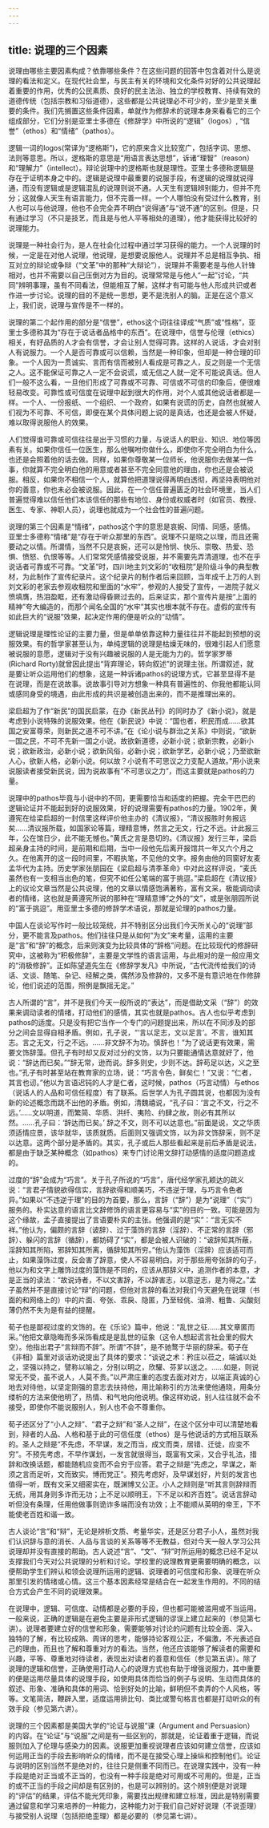 ```yaml
---
---
---
```

title: 说理的三个因素
---





说理由哪些主要因素构成？依靠哪些条件？在这些问题的回答中包含着对什么是说理的看法和定义。在现代社会里，与民主有关的环境和文化条件对好的公共说理起着重要的作用，优秀的公民素质、良好的民主法治、独立的学校教育、持续有效的道德传统（包括宗教和习俗道德），这些都是公共说理必不可少的，至少是至关重要的条件。我们先搁置这些条件因素，单就作为修辞术的说理本身来看看它的三个组成部分，它们分别是亚里士多德在《修辞学》中所说的“逻辑”（logos）, “信誉”（ethos）和“情绪”（pathos）。

逻辑一词的logos(常译为“逻格斯”)，它的原来含义比较宽广，包括字词、思想、法则等意思。所以，逻格斯的意思是“用语言表达思想”，诉诸“理智”（reason）和“理解力”（intellect）。辩论说理中的逻格斯也就是理性。亚里士多德称逻辑是存在于证明本身之中的。逻辑是说理中最重要的说服手段，有逻辑的说理就说得通，而没有逻辑或是逻辑混乱的说理则说不通。人天生有逻辑辨别能力，但并不充分；这就像人天生有语言能力，但不完善一样。一个人哪怕没有受过什么教育，别人也可以与他说理，他也不会完全弄不明白“说得通”与“说不通”的区别。但是，只有通过学习（不只是技艺，而且是与他人平等相处的道理），他才能获得比较好的说理能力。

说理是一种社会行为，是人在社会化过程中通过学习获得的能力。一个人说理的时候，一定是在对他人说理，他说理，是想要说服他人。说理并不总是相互争执、相互对立的辩论或争辩（“文革”中的那种“大辩论”），说理并不需要老是与他人针锋相对，也并不需要以自己压倒对方为目的。说理常常是与他人“一起”讨论，“共同”辨明事理，虽有不同看法，但能相互了解，这样才有可能与他人形成共识或者作进一步讨论。说理的目的不是统一思想，更不是洗别人的脑。正是在这个意义上，我们说，说理与宣传是不一样的。

说理的第二个起作用的部分是“信誉”，ethos这个词往往译成“气质”或“性格”，亚里士多德称其为“存在于说话者品格中的东西”。在说理中，信誉与伦理（ethics）相关，有好品质的人才会有信誉，才会让别人觉得可靠。这样的人说话，才会对别人有说服力。一个人是否可靠或可以信赖，当然是一种印象，但却是一种合理的印象。一个人因为一贯诚实、言而有信而被别人看成是可靠之人，反之则是一个无信之人。这不能保证可靠之人一定不会说谎，或无信之人就一定不可能说真话。但人们一般不这么看，一旦他们形成了可靠或不可靠、可信或不可信的印象后，便很难轻易改变。可靠性或可信度在说理中起到很大的作用，对个人或其他说话者都是一样。一个人、一份报纸、一个组织、一个政府，如果有说谎的历史，自然也就被人们视为不可靠、不可信，即便在某个具体问题上说的是真话，也还是会被人怀疑，难以取得说服他人的效果。

人们觉得谁可靠或可信往往是出于习惯的力量，与说话人的职业、知识、地位等因素有关。如果你信任一位医生，那么他嘱咐你做什么，即使你不完全明白为什么，也还是会照着他的话去做。同样，如果你尊敬某一位师长，他说服你去做某一件事，你就算不完全明白他的用意或者甚至不完全同意他的理由，你也还是会被说服。相反，如果你不相信一个人，就算他把道理说得再明白透彻，再坚持表明他对你的善意，你也未必会被说服。因此，在一个信任普遍匮乏的社会环境里，当人们普遍觉得难以信任他们本该信任的那些有地位、身份或权威者时（如官员、教授、医生、专家、神职人员），说理也就成为一个社会性的普遍问题。

说理的第三个因素是“情绪”，pathos这个字的意思是哀婉、同情、同感，感情。亚里士多德称“情绪”是“存在于听众那里的东西”。说理不只是晓之以理，而且还需要动之以情。所谓情，当然不只是哀婉，还可以是怜悯、快乐、崇敬、热爱、恐惧、愤怒、仇恨等等。人们常常凭感情接受说服，并不需要先弄清道理，也不在乎说话者可靠或不可靠。“文革”时，四川地主刘文彩的“收租院”是阶级斗争的典型教材，为此制作了宣传纪录片。这个纪录片的制作者后来回顾，当年成千上万的人到刘文彩的老家去参观收租院和里面的“水牢”，参观的人接受了宣传，一进院子就义愤填膺，热泪盈眶，还有激动得昏厥过去的。后来证实，那个宣传片是按“上面的精神”夸大编造的，而那个闻名全国的“水牢”其实也根本就不存在。虚假的宣传有如此巨大的“说服”效果，起决定作用的便是听众的“动情”。

逻辑说理是理性论证的主要力量，但是单单依靠这种力量往往并不能起到预想的说服效果。有的哲学家甚至认为，单纯逻辑的说理是枯燥无味的，很难引起人们愿意被说服的意愿，逻辑对于没有兴趣被说服的人是无能为力的。哲学家罗蒂 (Richard Rorty)就曾因此提出“背弃理论，转向叙述”的说理主张。所谓叙述，就是要让听众运用他们的想象，这是一种诉诸pathos的说理方式，它甚至显得不是在说理，而是在说故事。说故事引导对方想象一种具有普遍性的、你我他都能认同或感同身受的境遇，由此形成的共识是被创造出来的，而不是推理出来的。

梁启超为了作“新民”的国民启蒙，在办《新民丛刊》的同时办了《新小说》，就是考虑到小说特殊的说服效果。他在《新民说》中说：“国也者，积民而成……欲其国之安富尊荣，则新民之道不可不讲。”在《论小说与群治之关系》中则说，“欲新一国之民，不可不先新一国之小说。故欲新道德，必新小说；欲新宗教，必新小说；欲新政治，必新小说；欲新风俗，必新小说；欲新学艺，必新小说；乃至欲新人心，欲新人格，必新小说。何以故？小说有不可思议之力支配人道故。”用小说来说服读者接受新民说，因为说故事有“不可思议之力”，而这主要就是pathos的力量。

说理中的pathos毕竟与小说中的不同，更需要恰当和适度的把握。完全干巴巴的逻辑论证并不能起到好的说服效果，好的说理需要有pathos的力量。1902年，黄遵宪在给梁启超的一封信里这样评价他主办的《清议报》，“清议报胜时务报远矣……清议报所载，如国家论等篇，理精意博，然言之无文，行之不远。计此报三年，公在馆日少，此不能无憾也。”黄氏之言是恳切的。《清议报》发行三年，梁启超亲身主持的时间，是前期和后期，当中一段他先后离开报馆共一年又六个月之久。在他离开的这一段时间里，不暇执笔，不见他的文字。报务由他的同窗好友麦孟华代为主持。历史学家张朋园在《梁启超与清季革命》中对此这样评说，“麦氏虽然也有一支相当出色的笔，但究不如任公笔端的富于挑逗。”梁启超在《清议报》上的议论文章当然是公共说理，他的文章以情感饱满著称，富有文采，极能调动读者的情绪，这也就是黄遵宪所说的那种在“理精意博”之外的“文”，或是张朋园所说的“富于挑逗”。用亚里士多德的修辞学术语说，那就是论理的pathos力量。

中国人在谈论写作时一般比较笼统，并不特别区分出我们今天所关心的“说理”部分，更不能言及pathos。他们往往只是从如何“为文”来考量，运用的主要是“言”和“辞”的概念，后来则演变为比较具体的“辞格”问题。在比较现代的修辞研究中，这被称为“积极修辞”，主要是文学性的语言运用，与此相对的是一般应用文的“消极修辞”。正如陈望道先生在《修辞学发凡》中所说，“古代流传给我们的诗话、文谈、随笔、杂记、经解之类，偶然涉及修辞的，又多不是有意识地在作修辞论，他们说述的范围，照例是飘摇无定。”

古人所谓的“言”，并不是我们今天一般所说的“表达”，而是借助文采（“辞”）的效果来调动读者的情绪，打动他们的感情，其实也就是pathos。古人也似乎考虑到pathos的适度。只是没有把它当作一个专门的问题提出来，所以在不同涉及的部分之间会显得自相矛盾。例如，孔子说，“‘言以足志，文以足言’。不言，谁知其志。言之无文，行之不远。……非文辞不为功。慎辞也！”为了说话更有效果，需要文饰辞藻。但孔子有时却又反对过分的文饰，以为只要能通情达意就好了，他说：“辞达而已矣。”“辞无常，逊而说。辞多则史，少则不达。辞苟足以达，义之至也。”孔子有时甚至站在教育家的立场，说：“巧言令色，鲜矣仁！”又说：“仁者，其言也讱。”他以为言语迟钝的人才是仁者，这时候，pathos（巧言动情）与ethos（说话人的人品和可信任程度）有了联系。后世学人为孔子圆其说，也都因为没有新的论述概念而跳不出他的矛盾。例如，清魏禧说，“孔子曰：‘言之不文，行之不远。’……文以明道，而繁简、华质、洪纤、夷险、约肆之故，则必有其所以然。……孔子曰：‘辞达而已矣。’ 辞之不文，则不可以达意也。”前面是说，文之华质须适情应景，该华就华，该质就质。后面则又强调文饰，以为非文饰辞采，则不足以达意。这两个部分是矛盾的。其实，孔子或后人那些看起来是前后矛盾是说法，都是由于缺乏某种概念（如pathos）来专门讨论用文辞打动感情的适度问题造成的。

过度的“辞”会成为“巧言”。关于孔子所说的“巧言”，唐代经学家孔颖达的疏义说：“言君子情貌欲得信实，言辞欲得和顺美巧，不违逆于理，与巧言令色者异。”如果以“不违逆于理”的目的为首要，那么，言辞（“辞”）是为“说理”（“实”）服务的。朴实达意的语言比文辞修饰的语言更容易与“实”的目的一致。可能是因为这个缘故，孟子直接提出了言语要朴实的主张。他强调的是“实”：“言无实不祥。”他认为，偏颇的言辞（诐辞）、过于藻饰的言辞（淫辞）、不正常的言辞（邪辞）、躲闪的言辞（循辞），都妨碍了“实”，都是会被人识破的：“诐辞知其所蔽，淫辞知其所陷，邪辞知其所离，循辞知其所穷。”他认为藻饰（淫辞）应该适可而止，如果藻饰过度，反会害了辞意，使人不容易明白。对于那些用夸张辞的句子，他以为和文字上雕饰过度的藻饰是不同的，应该从那辞义中，追测作者的本意，才是正当的读法：“故说诗者，不以文害辞，不以辞害志，以意逆志，是为得之。”孟子虽然并不是直接讨论“辩”的问题，但他对言辞的看法对我们今天避免在说理（书面的和网络上的）中的片面、夸张、乖戾、隐匿，乃至轻佻、油滑、粗鲁、尖酸刻薄仍然不失为是有益的提醒。

荀子也是鄙视过度的文饰的。在《乐论》篇中，他说：“乱世之征……其文章匿而采。”他把文章隐晦而多采饰看成是是乱世的征象（这令人想起谎言社会里的假大空）。他指出君子“言辩而不辞”。所谓“不辞”，是不驰鹜于华丽的辞采。荀子在《非相》篇里对谈话劝说提出了具体的要求：“谈说之术：矜庄以莅之，端诚以处之，坚强以持之，譬称以喻之，分别以明之，欣驩、芬芗以送之。……如是，则说常无不受，虽不说人，人莫不贵。”以严肃庄重的态度去面对对方，以端正真诚的心地去对待他，以坚定刚强的意志去扶持他，用比喻称引的方法来使他通晓，用条分缕析的方法来使他明了，热情、和气地向他说明。像这样劝说，别人往往就不会不接受，即使你不能说服别人，别人也不会不尊重你。

荀子还区分了“小人之辩”、“君子之辩”和“圣人之辩”，在这个区分中可以清楚地看到，辩者的人品、人格和基于此的可信任度（ethos）是与他说话的方式相互联系的。圣人之辩是“不先虑，不早谋，发之而当，成文而类，居错、迁徙，应变不穷”。不预先考虑，不早作谋划，一发言就很得当，既富有文采，又合乎礼法，措辞和改换话题，都能随机应变而不会穷于应答。君子之辩是“先虑之，早谋之，斯须之言而足听，文而致实。博而党正”。预先考虑好，及早谋划好，片刻的发言也值得一听，既有文采又细密实在，既渊博又公正。小人之辩则是“听其言则辞辩而无统，用其身则多诈而无功；上不足以顺明王，下不足以和齐百姓”。说话言辞动听但没有条理，任用他做事则诡诈多端而没有功效；上不能顺从英明的帝王，下不能使老百姓和谐一致。

古人谈论“言”和“辩”，无论是辨析文质、考量华实，还是区分君子小人，虽然对我们认识辞与意的消长、人品与言谈的关系等等不无教益，但对今天一般人学习公共说理却并没有直接的帮助。古人说述“言”、“文”、“辩”时所运用的概念已经不足以支撑我们今天对公共说理的分析和讨论。学校里的说理教育更需要明确的概念，以便帮助学生们辨认和领会说理所运用的逻辑、说理者的可信度和形象、说理在听众那里引发的情绪或心情。这三个基本因素经常是结合在一起发生作用的。不同的结合方式会产生不同的说理效果。

在说理中，逻辑、可信度、动情都是必要的手段，但也都可能被滥用或不当运用。一般来说，正确的逻辑是在避免主要是非形式逻辑的谬误上建立起来的（参见第七讲）。说理者要建立好的信誉和形象，需要能够对讨论的问题有比较全面、深入、独特的了解，有比较成熟、周详的思考，能够持论客观公正，不偏激，不光表述自己的理由，而且也了解和尊重对方的看法。当然，他还应该能够了解读者的需要和兴趣，平等、尊重地对待读者，表现出对读者的善意和信任（参见第五讲）。除了说理的逻辑和信誉，正确使用打动人心的说理方式也有助于增强说服力，其中重要的便是运用尽量具体的说理手段，如使用具体而恰当的例子与说明、生动而具体的叙述、形象、准确和具体的用词、恰到好处的比喻，鲜明但不卖弄的个人风格，等等。文笔简洁，鞭辟入里，适度运用排比句、类比或警句格言也都是打动听众的有效手段（参见第六讲）。

说理的三个因素都是美国大学的“论证与说服”课（Argument and Persuasion）的内容。在“论证”与“说服”之间是有一些区别的，那就是，论证着重于逻辑，而说服则加入了伦理与感染力的因素。说服更加重视说理者应该如何建立信誉，应该如何运用正当的手段去影响听众的情绪，而不是在接受心理上操纵和控制他们。论证与说明的区别当然不是绝对的，往往只是侧重不同而已。在说理实践中，没有一种手段是绝对正当或不正当的，也没有一种手段是绝对可用或不可用的。但是，正当的或不正当的手段之间却是有区别的，也是可以辨别的。这个辨别便是对说理的“评估”的结果，评估不能光凭印象，需要找出规律和建立标准，因此是特别需要通过留意和学习来培养的一种能力，这种能力对于我们自己好好说理（不说歪理）与接受别人说理（包括拒绝歪理）都是必要的（参见第七讲）。